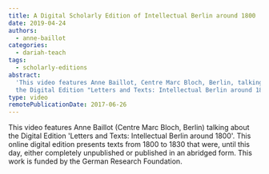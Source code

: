 ```yaml
---
title: A Digital Scholarly Edition of Intellectual Berlin around 1800
date: 2019-04-24
authors:
  - anne-baillot
categories:
  - dariah-teach
tags:
  - scholarly-editions
abstract:
  'This video features Anne Baillot, Centre Marc Bloch, Berlin, talking about
  the Digital Edition "Letters and Texts: Intellectual Berlin around 1800".'
type: video
remotePublicationDate: 2017-06-26
---
```


This video features Anne Baillot (Centre Marc Bloch, Berlin) talking about the
Digital Edition 'Letters and Texts: Intellectual Berlin around 1800'. This
online digital edition presents texts from 1800 to 1830 that were, until this
day, either completely unpublished or published in an abridged form. This work
is funded by the German Research Foundation.

<VideoCard
  title="DH in Practice"
  subtitle="A Digital Scholarly Edition of Intellectual Berlin around 1800"
  id="5NXV7YX6KKM"
  image="images/anne-baillot.png"
/>
